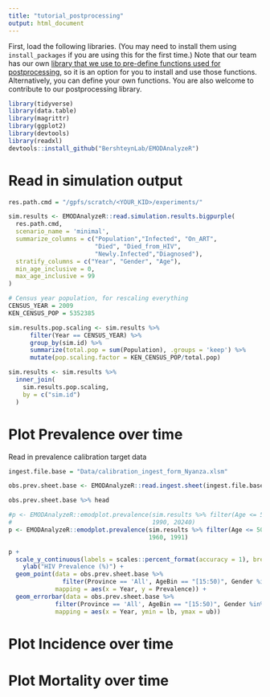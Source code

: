 ```yaml
---
title: "tutorial_postprocessing"
output: html_document
---
```


First, load the following libraries. (You may need to install them using `install_packages` if you are using this for the first time.) Note that our team has our own [library that we use to pre-define functions used for postprocessing](https://github.com/BershteynLab/EMODAnalyzeR/tree/main/R), so it is an option for you to install and use those functions. Alternatively, you can define your own functions. You are also welcome to contribute to our postprocessing library.

```r
library(tidyverse)
library(data.table)
library(magrittr)
library(ggplot2)
library(devtools)
library(readxl)
devtools::install_github("BershteynLab/EMODAnalyzeR")
```

# Read in simulation output
```r

res.path.cmd = "/gpfs/scratch/<YOUR_KID>/experiments/"

sim.results <- EMODAnalyzeR::read.simulation.results.bigpurple(
  res.path.cmd,
  scenario_name = 'minimal',
  summarize_columns = c("Population","Infected", "On_ART",
                        "Died", "Died_from_HIV",
                        "Newly.Infected","Diagnosed"),
  stratify_columns = c("Year", "Gender", "Age"),
  min_age_inclusive = 0,
  max_age_inclusive = 99
)

# Census year population, for rescaling everything
CENSUS_YEAR = 2009
KEN_CENSUS_POP = 5352385

sim.results.pop.scaling <- sim.results %>% 
      filter(Year == CENSUS_YEAR) %>%
      group_by(sim.id) %>%
      summarize(total.pop = sum(Population), .groups = 'keep') %>% 
      mutate(pop.scaling.factor = KEN_CENSUS_POP/total.pop)

sim.results <- sim.results %>% 
  inner_join(
    sim.results.pop.scaling,
    by = c("sim.id")
  )

```

# Plot Prevalence over time

Read in prevalence calibration target data
```r
ingest.file.base = "Data/calibration_ingest_form_Nyanza.xlsm"

obs.prev.sheet.base <- EMODAnalyzeR::read.ingest.sheet(ingest.file.base, "Obs-Prevalence")

obs.prev.sheet.base %>% head
```


```r
#p <- EMODAnalyzeR::emodplot.prevalence(sim.results %>% filter(Age <= 50, Age >=15), 
#                                       1990, 20240)
p <- EMODAnalyzeR::emodplot.prevalence(sim.results %>% filter(Age <= 50, Age >=15), 
                                       1960, 1991)

p +
  scale_y_continuous(labels = scales::percent_format(accuracy = 1), breaks = seq(0,0.25,0.05), limits=c(0, 0.25)) +
    ylab("HIV Prevalence (%)") + 
  geom_point(data = obs.prev.sheet.base %>%
               filter(Province == 'All', AgeBin == "[15:50)", Gender %in% c("Male", "Female")),
             mapping = aes(x = Year, y = Prevalence)) + 
  geom_errorbar(data = obs.prev.sheet.base %>%
             filter(Province == 'All', AgeBin == "[15:50)", Gender %in% c("Male", "Female")),
             mapping = aes(x = Year, ymin = lb, ymax = ub))
```

# Plot Incidence over time

# Plot Mortality over time